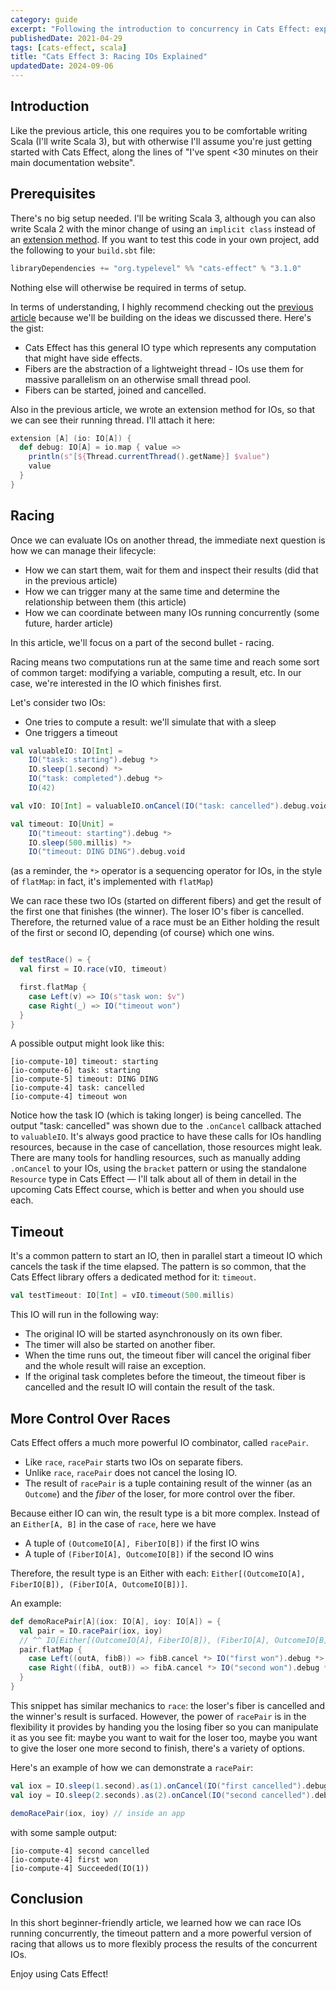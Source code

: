 ```yaml
---
category: guide
excerpt: "Following the introduction to concurrency in Cats Effect: explore advanced techniques for managing racing IOs and fibers"
publishedDate: 2021-04-29
tags: [cats-effect, scala]
title: "Cats Effect 3: Racing IOs Explained"
updatedDate: 2024-09-06
---
```


## Introduction

Like the previous article, this one requires you to be comfortable writing Scala (I'll write Scala 3), but with otherwise I'll assume you're just getting started with Cats Effect, along the lines of "I've spent &lt;30 minutes on their main documentation website".

## Prerequisites

There's no big setup needed. I'll be writing Scala 3, although you can also write Scala 2 with the minor change of using an `implicit class` instead of an [extension method](/articles/scala-3-extension-methods). If you want to test this code in your own project, add the following to your `build.sbt` file:

```scala
libraryDependencies += "org.typelevel" %% "cats-effect" % "3.1.0"
```

Nothing else will otherwise be required in terms of setup.

In terms of understanding, I highly recommend checking out the [previous article](/articles/cats-effect-3-introduction-to-fibers) because we'll be building on the ideas we discussed there. Here's the gist:

- Cats Effect has this general IO type which represents any computation that might have side effects.
- Fibers are the abstraction of a lightweight thread - IOs use them for massive parallelism on an otherwise small thread pool.
- Fibers can be started, joined and cancelled.

Also in the previous article, we wrote an extension method for IOs, so that we can see their running thread. I'll attach it here:

```scala
extension [A] (io: IO[A]) {
  def debug: IO[A] = io.map { value =>
    println(s"[${Thread.currentThread().getName}] $value")
    value
  }
}
```

## Racing

Once we can evaluate IOs on another thread, the immediate next question is how we can manage their lifecycle:

- How we can start them, wait for them and inspect their results (did that in the previous article)
- How we can trigger many at the same time and determine the relationship between them (this article)
- How we can coordinate between many IOs running concurrently (some future, harder article)

In this article, we'll focus on a part of the second bullet - racing.

Racing means two computations run at the same time and reach some sort of common target: modifying a variable, computing a result, etc. In our case, we're interested in the IO which finishes first.

Let's consider two IOs:

- One tries to compute a result: we'll simulate that with a sleep
- One triggers a timeout

```scala
val valuableIO: IO[Int] =
    IO("task: starting").debug *>
    IO.sleep(1.second) *>
    IO("task: completed").debug *>
    IO(42)

val vIO: IO[Int] = valuableIO.onCancel(IO("task: cancelled").debug.void)

val timeout: IO[Unit] =
    IO("timeout: starting").debug *>
    IO.sleep(500.millis) *>
    IO("timeout: DING DING").debug.void
```

(as a reminder, the `*>` operator is a sequencing operator for IOs, in the style of `flatMap`: in fact, it's implemented with `flatMap`)

We can race these two IOs (started on different fibers) and get the result of the first one that finishes (the winner). The loser IO's fiber is cancelled. Therefore, the returned value of a race must be an Either holding the result of the first or second IO, depending (of course) which one wins.

```scala

def testRace() = {
  val first = IO.race(vIO, timeout)

  first.flatMap {
    case Left(v) => IO(s"task won: $v")
    case Right(_) => IO("timeout won")
  }
}
```

A possible output might look like this:

```
[io-compute-10] timeout: starting
[io-compute-6] task: starting
[io-compute-5] timeout: DING DING
[io-compute-4] task: cancelled
[io-compute-4] timeout won
```

Notice how the task IO (which is taking longer) is being cancelled. The output "task: cancelled" was shown due to the `.onCancel` callback attached to `valuableIO`. It's always good practice to have these calls for IOs handling resources, because in the case of cancellation, those resources might leak. There are many tools for handling resources, such as manually adding `.onCancel` to your IOs, using the `bracket` pattern or using the standalone `Resource` type in Cats Effect &mdash; I'll talk about all of them in detail in the upcoming Cats Effect course, which is better and when you should use each.

## Timeout

It's a common pattern to start an IO, then in parallel start a timeout IO which cancels the task if the time elapsed. The pattern is so common, that the Cats Effect library offers a dedicated method for it: `timeout`.

```scala
val testTimeout: IO[Int] = vIO.timeout(500.millis)
```

This IO will run in the following way:

- The original IO will be started asynchronously on its own fiber.
- The timer will also be started on another fiber.
- When the time runs out, the timeout fiber will cancel the original fiber and the whole result will raise an exception.
- If the original task completes before the timeout, the timeout fiber is cancelled and the result IO will contain the result of the task.

## More Control Over Races

Cats Effect offers a much more powerful IO combinator, called `racePair`.

- Like `race`, `racePair` starts two IOs on separate fibers.
- Unlike `race`, `racePair` does not cancel the losing IO.
- The result of `racePair` is a tuple containing result of the winner (as an `Outcome`) and the _fiber_ of the loser, for more control over the fiber.

Because either IO can win, the result type is a bit more complex. Instead of an `Either[A, B]` in the case of `race`, here we have

- A tuple of `(OutcomeIO[A], FiberIO[B])` if the first IO wins
- A tuple of `(FiberIO[A], OutcomeIO[B])` if the second IO wins

Therefore, the result type is an Either with each: `Either[(OutcomeIO[A], FiberIO[B]), (FiberIO[A, OutcomeIO[B])]`.

An example:

```scala
def demoRacePair[A](iox: IO[A], ioy: IO[A]) = {
  val pair = IO.racePair(iox, ioy)
  // ^^ IO[Either[(OutcomeIO[A], FiberIO[B]), (FiberIO[A], OutcomeIO[B])]]
  pair.flatMap {
    case Left((outA, fibB)) => fibB.cancel *> IO("first won").debug *> IO(outA).debug
    case Right((fibA, outB)) => fibA.cancel *> IO("second won").debug *> IO(outB).debug
  }
}
```

This snippet has similar mechanics to `race`: the loser's fiber is cancelled and the winner's result is surfaced. However, the power of `racePair` is in the flexibility it provides by handing you the losing fiber so you can manipulate it as you see fit: maybe you want to wait for the loser too, maybe you want to give the loser one more second to finish, there's a variety of options.

Here's an example of how we can demonstrate a `racePair`:

```scala
val iox = IO.sleep(1.second).as(1).onCancel(IO("first cancelled").debug.void)
val ioy = IO.sleep(2.seconds).as(2).onCancel(IO("second cancelled").debug.void)

demoRacePair(iox, ioy) // inside an app
```

with some sample output:

```
[io-compute-4] second cancelled
[io-compute-4] first won
[io-compute-4] Succeeded(IO(1))
```

## Conclusion

In this short beginner-friendly article, we learned how we can race IOs running concurrently, the timeout pattern and a more powerful version of racing that allows us to more flexibly process the results of the concurrent IOs.

Enjoy using Cats Effect!
